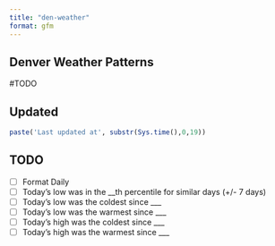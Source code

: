 ```yaml
---
title: "den-weather"
format: gfm
---
```


## Denver Weather Patterns
#TODO

## Updated

```r
paste('Last updated at', substr(Sys.time(),0,19))
```

## TODO

- [ ] Format Daily
- [ ] Today’s low was in the __th percentile for similar days (+/- 7 days)
- [ ] Today’s low was the coldest since ___
- [ ] Today’s low was the warmest since ___
- [ ] Today’s high was the coldest since ___
- [ ] Today’s high was the warmest since ___
